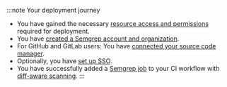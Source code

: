 :::note Your deployment journey
- You have gained the necessary [resource access and permissions](/deployment/checklist) required for deployment.
- You have [created a Semgrep account and organization](/deployment/create-account-and-orgs). 
- For GitHub and GitLab users: You have [connected your source code manager](/deployment/connect-scm).
- Optionally, you have [set up SSO](/deployment/sso).
- You have successfully added a [Semgrep job](/deployment/add-semgrep-to-ci) to your CI workflow with [diff-aware scanning](/deployment/customize-ci-jobs/#set-up-diff-aware-scans).
:::
